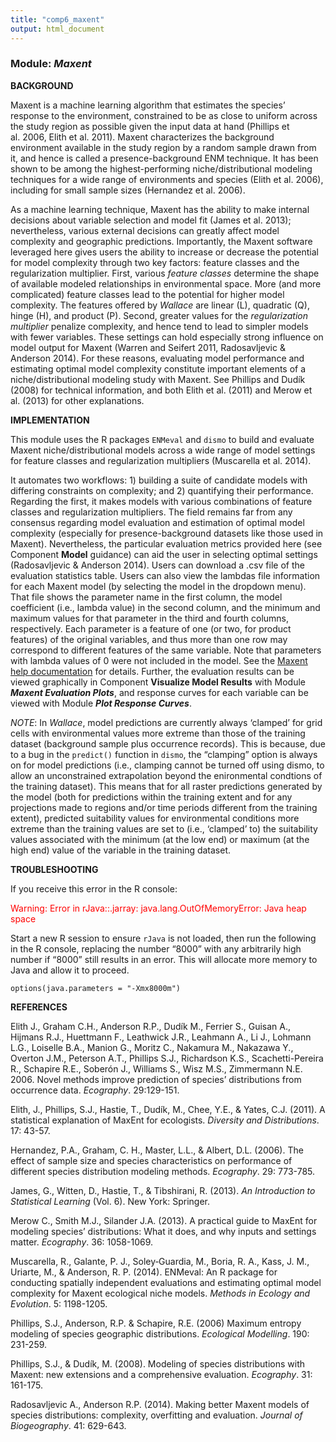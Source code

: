---
title: "comp6_maxent"
output: html_document
---

### **Module:** ***Maxent***

**BACKGROUND**

Maxent is a machine learning algorithm that estimates the species’ response to the environment, constrained to be as close to uniform across the study region as possible given the input data at hand (Phillips et al. 2006, Elith et al. 2011). Maxent characterizes the background environment available in the study region by a random sample drawn from it, and hence is called a presence-background ENM technique. It has been shown to be among the highest-performing niche/distributional modeling techniques for a wide range of environments and species (Elith et al. 2006), including for small sample sizes (Hernandez et al. 2006).

As a machine learning technique, Maxent has the ability to make internal decisions about variable selection and model fit (James et al. 2013); nevertheless, various external decisions can greatly affect model complexity and geographic predictions. Importantly, the Maxent software leveraged here gives users the ability to increase or decrease the potential for model complexity through two key factors: feature classes and the regularization multiplier. First, various *feature classes* determine the shape of available modeled relationships in environmental space.  More (and more complicated) feature classes lead to the potential for higher model complexity. The features offered by *Wallace* are linear (L), quadratic (Q), hinge (H), and product (P). Second, greater values for the *regularization multiplier* penalize complexity, and hence tend to lead to simpler models with fewer variables. These settings can hold especially strong influence on model output for Maxent (Warren and Seifert 2011, Radosavljevic & Anderson 2014). For these reasons, evaluating model performance and estimating optimal model complexity constitute important elements of a niche/distributional modeling study with Maxent. See Phillips and Dudík (2008) for technical information, and both Elith et al. (2011) and Merow et al. (2013) for other explanations.

**IMPLEMENTATION** 

This module uses the R packages `ENMeval` and `dismo` to build and evaluate Maxent niche/distributional models across a wide range of model settings for feature classes and regularization multipliers (Muscarella et al. 2014).

It automates two workflows: 1) building a suite of candidate models with differing constraints on complexity; and 2) quantifying their performance. Regarding the first, it makes models with various combinations of feature classes and regularization multipliers. The field remains far from any consensus regarding model evaluation and estimation of optimal model complexity (especially for presence-background datasets like those used in Maxent). Nevertheless, the particular evaluation metrics provided here (see Component **Model** guidance) can aid the user in selecting optimal settings (Radosavljevic & Anderson 2014). Users can download a .csv file of the evaluation statistics table. Users can also view the lambdas file information for each Maxent model (by selecting the model in the dropdown menu). That file shows the parameter name in the first column, the model coefficient (i.e., lambda value) in the second column, and the minimum and maximum values for that parameter in the third and fourth columns, respectively. Each parameter is a feature of one (or two, for product features) of the original variables, and thus more than one row may correspond to different features of the same variable. Note that parameters with lambda values of 0 were not included in the model. See the <a href="https://github.com/mrmaxent/Maxent/blob/d3bd281f7b1ffb13b8a37439d9843caaa14e7888/density/help.html.pre" target="_blank">Maxent help documentation</a> for details. Further, the evaluation results can be viewed graphically in Component **Visualize Model Results** with Module ***Maxent Evaluation Plots***, and response curves for each variable can be viewed with Module ***Plot Response Curves***. 

*NOTE*: In *Wallace*, model predictions are currently always 'clamped' for grid cells with environmental values more extreme than those of the training dataset (background sample plus occurrence records). This is because, due to a bug in the `predict()` function in `dismo`, the "clamping" option is always on for model predictions (i.e., clamping cannot be turned off using dismo, to allow an unconstrained extrapolation beyond the enironmental condtions of the training dataset). This means that for all raster predictions generated by the model (both for predictions within the training extent and for any projections made to regions and/or time periods different from the training extent), predicted suitability values for environmental conditions more extreme than the training values are set to (i.e., 'clamped' to) the suitability values associated with the minimum (at the low end) or maximum (at the high end) value of the variable in the training dataset.

**TROUBLESHOOTING**

If you receive this error in the R console:

<font color='red'>Warning: Error in rJava::.jarray: java.lang.OutOfMemoryError: Java heap space</font>

Start a new R session to ensure `rJava` is not loaded, then run the following in the R console, replacing the number "8000" with any arbitrarily high number if "8000" still results in an error. This will allocate more memory to Java and allow it to proceed.

`options(java.parameters = "-Xmx8000m")`

**REFERENCES**

Elith J., Graham C.H., Anderson R.P., Dudík M., Ferrier S., Guisan A., Hijmans R.J., Huettmann F., Leathwick J.R., Leahmann A., Li J., Lohmann L.G., Loiselle B.A., Manion G., Moritz C., Nakamura M., Nakazawa Y., Overton J.M., Peterson A.T., Phillips S.J., Richardson K.S., Scachetti-Pereira R., Schapire R.E., Soberón J., Williams S., Wisz M.S., Zimmermann N.E. 2006. Novel methods improve prediction of species’ distributions from occurrence data. *Ecography*. 29:129-151.

Elith, J., Phillips, S.J., Hastie, T., Dudík, M., Chee, Y.E., & Yates, C.J. (2011). A statistical explanation of MaxEnt for ecologists. *Diversity and Distributions*. 17: 43-57.

Hernandez, P.A., Graham, C. H., Master, L.L., & Albert, D.L. (2006). The effect of sample size and species characteristics on performance of different species distribution modeling methods. *Ecography*. 29: 773-785.

James, G., Witten, D., Hastie, T., & Tibshirani, R. (2013). *An Introduction to Statistical Learning* (Vol. 6). New York: Springer.

Merow C., Smith M.J., Silander J.A. (2013). A practical guide to MaxEnt for modeling species’ distributions: What it does, and why inputs and settings matter. *Ecography*. 36: 1058-1069.

Muscarella, R., Galante, P. J., Soley‐Guardia, M., Boria, R. A., Kass, J. M., Uriarte, M., & Anderson, R. P. (2014). ENMeval: An R package for conducting spatially independent evaluations and estimating optimal model complexity for Maxent ecological niche models. *Methods in Ecology and Evolution*. 5: 1198-1205.

Phillips, S.J., Anderson, R.P. & Schapire, R.E. (2006) Maximum entropy modeling of species geographic distributions. *Ecological Modelling*. 190: 231-259.

Phillips, S.J., & Dudík, M. (2008). Modeling of species distributions with Maxent: new extensions and a comprehensive evaluation. *Ecography*. 31: 161-175.

Radosavljevic A., Anderson R.P. (2014). Making better Maxent models of species distributions: complexity, overfitting and evaluation. *Journal of Biogeography*. 41: 629-643.
